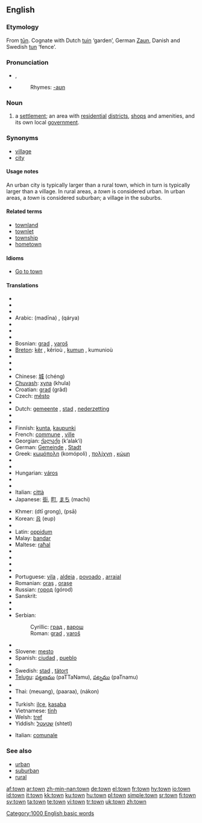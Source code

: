 ==English==

{{rank|show|terms|sort|435|town|dark|ye|common}}

===Etymology===
From {{OE.}} [[tun|tūn]]. Cognate with Dutch [[tuin]] ‘garden’, German [[Zaun]], Danish and Swedish [[tun]] ‘fence’.

===Pronunciation===
* {{IPA|/taʊ̯n/}}, {{SAMPA|/taUn/}}
* {{audio|en-us-town.ogg|Audio (US)}}
*: Rhymes: [[Rhymes:English:-aʊn|-aʊn]]

===Noun===
{{wikipedia}}
{{en-noun}}

# a [[settlement]]; an area with [[residential]] [[district]]s, [[shop]]s and amenities, and its own local [[government]].

===Synonyms===
* [[village]]
* [[city]]

====Usage notes====
{{rfc-level|Usage notes at L4+ not in L3 POS section (AutoFormat would have corrected level of Synonyms)}}
An urban city is typically larger than a rural town, which in turn is typically larger than a village. In rural areas, a ''town'' is considered urban. In urban areas, a ''town'' is considered suburban; a village in the suburbs.

====Related terms====
* [[townland]]
* [[townlet]]
* [[township]]
* [[hometown]]

====Idioms====
* [[Go to town]]

====Translations====
{{trans-top|noun}}
* {{trreq|Ainu}}
* {{trreq|Afrikaans}}
* {{trreq|Albanian}}
* Arabic: {{Arab|[[مدينة]]}} (madīna) {{f}}, {{Arab|[[قرية|قَرْيَةٌ]]}} (qárya) {{f}}
* {{trreq|Armenian}}
* {{trreq|Basque}}
* {{trreq|Bengali}}
* Bosnian: [[grad#Bosnian|grad]] {{m}}, [[varoš]]
* [[Breton]]: [[kêr]] {{f}}, kêrioù {{p}}, [[kumun]] {{f}}, kumunioù {{p}}
* {{trreq|Bulgarian}}
* {{trreq|Burmese}}
* {{trreq|Catalan}}
* Chinese: [[城]] (chéng)
* [[Chuvash]]: [[хула]] (khula)
* Croatian: [[grad#Croatian|grad]] (grâd) {{m}}
* Czech: [[město]] {{n}}
* {{trreq|Danish}}
* Dutch: [[gemeente]] {{f}}, [[stad]] {{f}}, [[nederzetting]] {{f}}
* {{trreq|Esperanto}}
* {{trreq|Estonian}}
* Finnish: [[kunta]], [[kaupunki]]
* French: [[commune]] {{f}}, [[ville]] {{f}}
* Georgian: [[ქალაქი]] (k‘alak‘i)
* German: [[Gemeinde]] {{f}}, [[Stadt]] {{f}}
* Greek: [[κωμόπολη]] (komópoli) {{f}}, [[πολίχνη]] {{f}}, [[κώμη]] {{f}}
* {{trreq|Hebrew}}
* {{trreq|Hindi}}
* Hungarian: [[város]]
* {{trreq|Ido}}
* {{trreq|Irish}}
* Italian: [[città]] {{f}}
* Japanese: [[街]], [[町]], [[まち]] (machi)
{{trans-mid}}
* Khmer: {{Khmr|[[ទីក្រុង]]}} (dtī grong), {{Khmr|[[ផ្សារ]]}} (psā)
* Korean: [[읍]] (eup)
* {{trreq|Kurdish}}
* Latin: [[oppidum]] {{n}}
* Malay: [[bandar]]
* Maltese: [[raħal]]
* {{trreq|Maori}}
* {{trreq|Norwegian}}
* {{trreq|Old English}}
* {{trreq|Persian}}
* Portuguese: [[vila]] {{f}}, [[aldeia]] {{f}}, [[povoado]] {{m}}, [[arraial]] {{m}}
* Romanian: [[oraş]] {{n}}, [[oraşe]] {{p}}
* Russian: [[город]] (górod) {{m}}
* Sanskrit: {{t|sa|sc=Deva|नगर|tr=nágara|n}}
* {{trreq|Scottish Gaelic}}
* {{trreq|Scots}}
* Serbian:
*: Cyrillic: [[град#Serbian|град]] {{m}}, [[варош]]
*: Roman: [[grad]] {{m}}, [[varoš]]
* {{trreq|Slovak}}
* Slovene: [[mesto]] {{n}}
* Spanish: [[ciudad]] {{f}}, [[pueblo]] {{m}}
* {{trreq|Swahili}}
* Swedish: [[stad]] {{c}}, [[tätort]] {{c}}
* [[Telugu]]: [[పట్టణము]] (paTTaNamu), [[పట్నము]] (paTnamu)
* {{trreq|Tetum}}
* Thai: {{Thai|[[เมือง]]}} (meuang), {{Thai|[[พารา]]}} (paaraa), {{Thai|[[นคร]]}} (nákon)
* {{trreq|Tongan}}
* Turkish: [[ilçe]], [[kasaba]]
* Vietnamese: [[tỉnh]]
* Welsh: [[tref]] {{f}}
* Yiddish: [[שטעטל]] (shtetl) {{n}}
{{trans-bottom}}

{{trans-top|adjective}}
* Italian: [[comunale]]
{{trans-mid}}
{{trans-bottom}}

===See also===
* [[urban]]
* [[suburban]]
* [[rural]]

[[Category:1000 English basic words]]

[[af:town]]
[[ar:town]]
[[zh-min-nan:town]]
[[de:town]]
[[el:town]]
[[fr:town]]
[[hy:town]]
[[io:town]]
[[id:town]]
[[it:town]]
[[kk:town]]
[[ku:town]]
[[hu:town]]
[[pl:town]]
[[simple:town]]
[[sr:town]]
[[fi:town]]
[[sv:town]]
[[ta:town]]
[[te:town]]
[[vi:town]]
[[tr:town]]
[[uk:town]]
[[zh:town]]